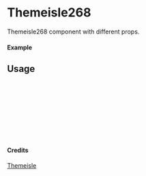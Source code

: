 
<Meta of={Themeisle268} title="Themeisle/Themeisle268" />

# Themeisle268

Themeisle268 component with different props.

#### Example

<Canvas of={Themeisle268.Primary} />

## Usage

```ts
import { Themeisle268 } from "yadl-ui";

const Example = () => {
  return (
      <Themeisle268 />
  );
};

export default Example;
```

#### Credits
[Themeisle](https://themeisle.com/illustrations)
